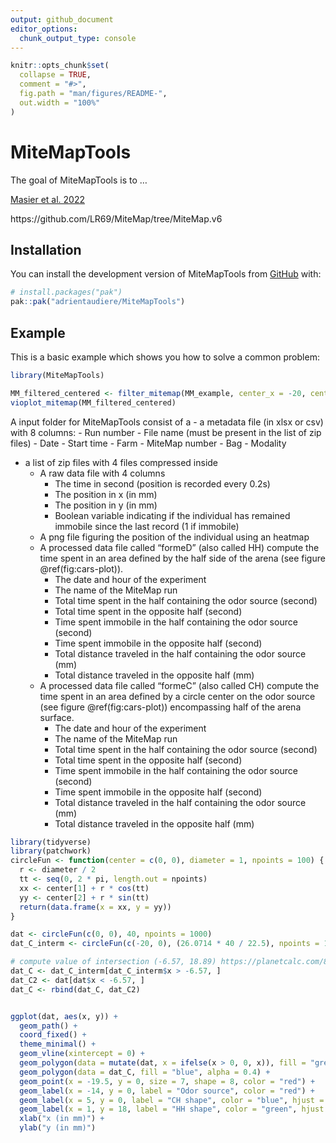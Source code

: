 ```yaml
---
output: github_document
editor_options: 
  chunk_output_type: console
---
```



```r
knitr::opts_chunk$set(
  collapse = TRUE,
  comment = "#>",
  fig.path = "man/figures/README-",
  out.width = "100%"
)
```

# MiteMapTools

The goal of MiteMapTools is to ...

[Masier et al. 2022](https://onlinelibrary.wiley.com/doi/10.1002/jez.2651)

https://github.com/LR69/MiteMap/tree/MiteMap.v6

## Installation

You can install the development version of MiteMapTools from [GitHub](https://github.com/) with:

```r
# install.packages("pak")
pak::pak("adrientaudiere/MiteMapTools")
```

## Example

This is a basic example which shows you how to solve a common problem:

```r
library(MiteMapTools)

MM_filtered_centered <- filter_mitemap(MM_example, center_x = -20, center_y = -20)
vioplot_mitemap(MM_filtered_centered)
```

A input folder for MiteMapTools consist of a
 - a metadata file (in xlsx or csv) with 8 columns:
    - Run number
    - File name (must be present in the list of zip files)
    - Date
    - Start time
    - Farm
    - MiteMap number
    - Bag
    - Modality 

 - a list of zip files with 4 files compressed inside
    - A raw data file with 4 columns
        - The time in second (position is recorded every 0.2s)
        - The position in x (in mm)
        - The position in y (in mm)
        - Boolean variable indicating if the individual has remained immobile since the last record (1 if immobile)
    - A png file figuring the position of the individual using an heatmap 
    - A processed data file called "formeD" (also called HH) compute the time spent in an area 
    defined by the half side of the arena (see figure \@ref(fig:cars-plot)).
        - The date and hour of the experiment
        - The name of the MiteMap run
        - Total time spent in the half containing the odor source (second)
        - Total time spent in the opposite half (second)
        - Time spent immobile in the half containing the odor source (second)
        - Time spent immobile in the opposite half (second)
        - Total distance traveled in the half containing the odor source (mm)
        - Total distance traveled in the opposite half (mm)
    - A processed data file called "formeC" (also called CH) compute the time spent in an area 
    defined by a circle center on the odor source (see figure \@ref(fig:cars-plot)) encompassing half of the 
    arena surface.
        - The date and hour of the experiment
        - The name of the MiteMap run
        - Total time spent in the half containing the odor source (second)
        - Total time spent in the opposite half (second)
        - Time spent immobile in the half containing the odor source (second)
        - Time spent immobile in the opposite half (second)
        - Total distance traveled in the half containing the odor source (mm)
        - Total distance traveled in the opposite half (mm)
        
```r
library(tidyverse)
library(patchwork)
circleFun <- function(center = c(0, 0), diameter = 1, npoints = 100) {
  r <- diameter / 2
  tt <- seq(0, 2 * pi, length.out = npoints)
  xx <- center[1] + r * cos(tt)
  yy <- center[2] + r * sin(tt)
  return(data.frame(x = xx, y = yy))
}

dat <- circleFun(c(0, 0), 40, npoints = 1000)
dat_C_interm <- circleFun(c(-20, 0), (26.0714 * 40 / 22.5), npoints = 1000)

# compute value of intersection (-6.57, 18.89) https://planetcalc.com/8098/
dat_C <- dat_C_interm[dat_C_interm$x > -6.57, ]
dat_C2 <- dat[dat$x < -6.57, ]
dat_C <- rbind(dat_C, dat_C2)


ggplot(dat, aes(x, y)) +
  geom_path() +
  coord_fixed() +
  theme_minimal() +
  geom_vline(xintercept = 0) +
  geom_polygon(data = mutate(dat, x = ifelse(x > 0, 0, x)), fill = "green") +
  geom_polygon(data = dat_C, fill = "blue", alpha = 0.4) +
  geom_point(x = -19.5, y = 0, size = 7, shape = 8, color = "red") +
  geom_label(x = -14, y = 0, label = "Odor source", color = "red") +
  geom_label(x = 5, y = 0, label = "CH shape", color = "blue", hjust = 0) +
  geom_label(x = 1, y = 18, label = "HH shape", color = "green", hjust = 0) +
  xlab("x (in mm)") +
  ylab("y (in mm)")
```

        
